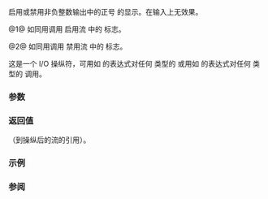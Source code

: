 {{cpp/title|showpos|noshowpos}}
{{cpp/io/manip/navbar}}
{{dcl begin}}
{{dcl header|ios}}
{{dcl|num=1|
std::ios_base&amp; showpos( std::ios_base&amp; str );
}}
{{dcl|num=2|
std::ios_base&amp; noshowpos( std::ios_base&amp; str );
}}
{{dcl end}}

启用或禁用非负整数输出中的正号 {{c|'+'}} 的显示。在输入上无效果。

@1@ 如同用调用 {{c|str.setf(std::ios_base::showpos)}} 启用流 {{c|str}} 中的 {{tt|showpos}} 标志。

@2@ 如同用调用 {{c|str.unsetf(std::ios_base::showpos)}} 禁用流 {{c|str}} 中的 {{tt|showpos}} 标志。

这是一个 I/O 操纵符，可用如 {{c|out &lt;&lt; std::showpos}} 的表达式对任何 {{lc|std::basic_ostream}} 类型的 {{tt|out}} 或用如 {{c|in &gt;&gt; std::showpos}} 的表达式对任何 {{lc|std::basic_istream}} 类型的 {{tt|in}} 调用。

===参数===
{{par begin}}
{{par|str|到 I/O 流的引用}}
{{par end}}

===返回值===
{{c|str}}（到操纵后的流的引用）。

===示例===
{{example
|code=
#include &lt;iostream&gt;

int main()
{
    std::cout
        &lt;&lt; "showpos: " &lt;&lt; std::showpos &lt;&lt; 42 &lt;&lt; ' ' &lt;&lt; 3.14 &lt;&lt; ' ' &lt;&lt; 0 &lt;&lt; '\n'
        &lt;&lt; "noshowpos: " &lt;&lt; std::noshowpos &lt;&lt; 42 &lt;&lt; ' ' &lt;&lt; 3.14 &lt;&lt; ' ' &lt;&lt; 0 &lt;&lt; '\n';
}
|output=
showpos: +42 +3.14 +0
noshowpos: 42 3.14 0
}}

===参阅===
{{dsc begin}}
{{dsc inc|cpp/io/manip/dsc resetiosflags}}
{{dsc inc|cpp/io/manip/dsc setiosflags}}
{{dsc end}}

{{langlinks|de|en|es|fr|it|ja|pt|ru}}
